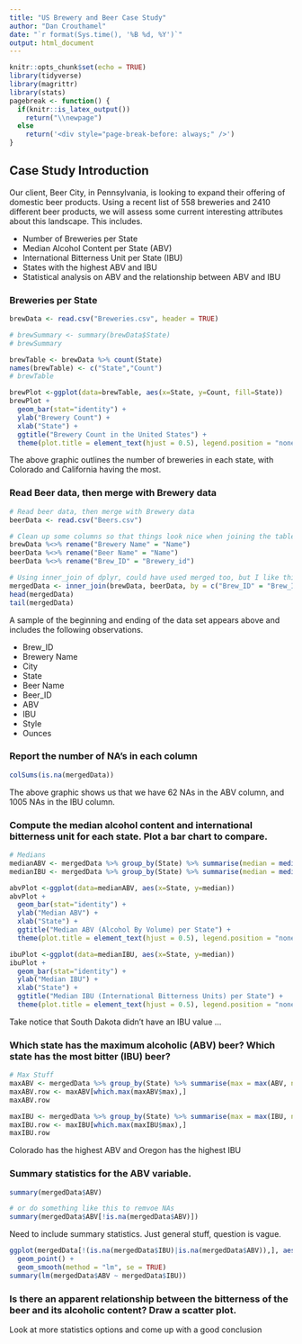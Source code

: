 ```yaml
---
title: "US Brewery and Beer Case Study"
author: "Dan Crouthamel"
date: "`r format(Sys.time(), '%B %d, %Y')`"
output: html_document
---
```


```r
knitr::opts_chunk$set(echo = TRUE)
library(tidyverse)
library(magrittr)
library(stats)
pagebreak <- function() {
  if(knitr::is_latex_output())
    return("\\newpage")
  else
    return('<div style="page-break-before: always;" />')
}
```

## Case Study Introduction
Our client, Beer City, in Pennsylvania, is looking to expand their offering of domestic beer products. Using a recent list of 558 breweries and 2410 different beer products, we will assess some current interesting attributes about this landscape. This includes.

*  Number of Breweries per State
*  Median Alcohol Content per State (ABV)
*  International Bitterness Unit per State (IBU)
*  States with the highest ABV and IBU
*  Statistical analysis on ABV and the relationship between ABV and IBU

### Breweries per State

```r
brewData <- read.csv("Breweries.csv", header = TRUE)

# brewSummary <- summary(brewData$State)
# brewSummary

brewTable <- brewData %>% count(State)
names(brewTable) <- c("State","Count")
# brewTable

brewPlot <-ggplot(data=brewTable, aes(x=State, y=Count, fill=State))
brewPlot +
  geom_bar(stat="identity") +
  ylab("Brewery Count") +
  xlab("State") +
  ggtitle("Brewery Count in the United States") +
  theme(plot.title = element_text(hjust = 0.5), legend.position = "none")
```

The above graphic outlines the number of breweries in each state, with Colorado and California having the most.

### Read Beer data, then merge with Brewery data

```r
# Read beer data, then merge with Brewery data
beerData <- read.csv("Beers.csv")

# Clean up some columns so that things look nice when joining the tables
brewData %<>% rename("Brewery Name" = "Name")
beerData %<>% rename("Beer Name" = "Name")
beerData %<>% rename("Brew_ID" = "Brewery_id")

# Using inner_join of dplyr, could have used merged too, but I like this better
mergedData <- inner_join(brewData, beerData, by = c("Brew_ID" = "Brew_ID"))
head(mergedData)
tail(mergedData)
```

A sample of the beginning and ending of the data set appears above and includes the following observations.

* Brew_ID
* Brewery Name
* City
* State
* Beer Name
* Beer_ID
* ABV
* IBU
* Style
* Ounces

### Report the number of NA's in each column

```r
colSums(is.na(mergedData))
```

The above graphic shows us that we have 62 NAs in the ABV column, and 1005 NAs in the IBU column.

### Compute the median alcohol content and international bitterness unit for each state. Plot a bar chart to compare.

```r

# Medians
medianABV <- mergedData %>% group_by(State) %>% summarise(median = median(ABV, na.rm = TRUE))
medianIBU <- mergedData %>% group_by(State) %>% summarise(median = median(IBU, na.rm = TRUE))

abvPlot <-ggplot(data=medianABV, aes(x=State, y=median))
abvPlot +
  geom_bar(stat="identity") +
  ylab("Median ABV") +
  xlab("State") +
  ggtitle("Median ABV (Alcohol By Volume) per State") +
  theme(plot.title = element_text(hjust = 0.5), legend.position = "none")

ibuPlot <-ggplot(data=medianIBU, aes(x=State, y=median))
ibuPlot +
  geom_bar(stat="identity") +
  ylab("Median IBU") +
  xlab("State") +
  ggtitle("Median IBU (International Bitterness Units) per State") +
  theme(plot.title = element_text(hjust = 0.5), legend.position = "none")
```

Take notice that South Dakota didn't have an IBU value ...

### Which state has the maximum alcoholic (ABV) beer? Which state has the most bitter (IBU) beer?


```r
# Max Stuff
maxABV <- mergedData %>% group_by(State) %>% summarise(max = max(ABV, na.rm = TRUE))
maxABV.row <- maxABV[which.max(maxABV$max),]
maxABV.row

maxIBU <- mergedData %>% group_by(State) %>% summarise(max = max(IBU, na.rm = TRUE))
maxIBU.row <- maxIBU[which.max(maxIBU$max),]
maxIBU.row
```

Colorado has the highest ABV and Oregon has the highest IBU

### Summary statistics for the ABV variable.

```r
summary(mergedData$ABV)

# or do something like this to remvoe NAs
summary(mergedData$ABV[!is.na(mergedData$ABV)])
```

Need to include summary statistics. Just general stuff, question is vague.

```r
ggplot(mergedData[!(is.na(mergedData$IBU)|is.na(mergedData$ABV)),], aes(x=IBU, y=ABV)) + 
  geom_point() + 
  geom_smooth(method = "lm", se = TRUE)
summary(lm(mergedData$ABV ~ mergedData$IBU))
```

### Is there an apparent relationship between the bitterness of the beer and its alcoholic content? Draw a scatter plot.

Look at more statistics options and come up with a good conclusion






